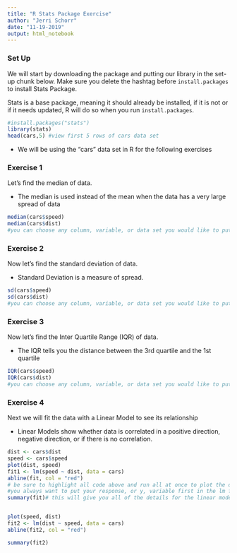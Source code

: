 ```yaml
---
title: "R Stats Package Exercise"
author: "Jerri Schorr"
date: "11-19-2019"
output: html_notebook
---
```


### Set Up 

We will start by downloading the package and putting our library in the set-up chunk below. Make sure you delete the hashtag before `install.packages` to install Stats Package.

Stats is a base package, meaning it should already be installed, if it is not or if it needs updated, R will do so when you run `install.packages`.

```r
#install.packages("stats")
library(stats)
head(cars,5) #view first 5 rows of cars data set
```

* We will be using the "cars" data set in R for the following exercises

### Exercise 1

Let's find the median of data.

* The median is used instead of the mean when the data has a very large spread of data

```r
median(cars$speed)
median(cars$dist)
#you can choose any column, variable, or data set you would like to put in the function
```

### Exercise 2

Now let's find the standard deviation of data.

* Standard Deviation is a measure of spread.

```r
sd(cars$speed)
sd(cars$dist)
#you can choose any column, variable, or data set you would like to put in the function
```


### Exercise 3

Now let's find the Inter Quartile Range (IQR) of data.

* The IQR tells you the distance between the 3rd quartile and the 1st quartile

```r
IQR(cars$speed)
IQR(cars$dist)
#you can choose any column, variable, or data set you would like to put in the function
```


### Exercise 4

Next we will fit the data with a Linear Model to see its relationship

* Linear Models show whether data is correlated in a positive direction, negative direction, or if there is no correlation.

```r
dist <- cars$dist
speed <- cars$speed
plot(dist, speed)
fit1 <- lm(speed ~ dist, data = cars)
abline(fit, col = "red")
# be sure to highlight all code above and run all at once to plot the data and see the fir of the linear model
#you always want to put your response, or y, variable first in the lm function.
summary(fit)# this will give you all of the details for the linear model 


plot(speed, dist)
fit2 <- lm(dist ~ speed, data = cars)
abline(fit2, col = "red")

summary(fit2)
```





